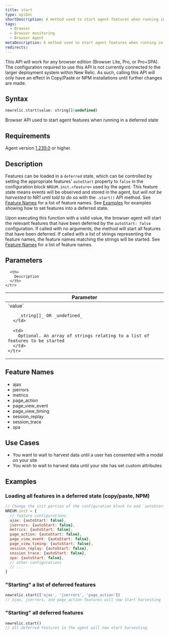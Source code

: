```yaml
---
title: start
type: apiDoc
shortDescription: A method used to start agent features when running in a deferred state
tags:
  - Browser
  - Browser monitoring
  - Browser Agent
metaDescription: A method used to start agent features when running in a deferred state
redirects:
---
```


<Callout variant="important">
This API will work for any browser edition (Browser Lite, Pro, or Pro+SPA). The configuration required to use this API is not currently connected to the larger deployment system within New Relic. As such, calling this API will only have an effect in Copy/Paste or NPM installations until further changes are made.
</Callout>



## Syntax

```js
newrelic.start(value: string[]|undefined)
```

Browser API used to start agent features when running in a deferred state

## Requirements

Agent version [1.239.0](/docs/release-notes/new-relic-browser-release-notes/browser-agent-release-notes) or higher.



## Description

Features can be loaded in a `deferred` state, which can be controlled by setting the appropriate features' `autoStart` property to `false` in the configuration block `NREUM.init.<feature>` used by the agent. This feature state means events will be observed and stored in the agent, but *will not be harvested to NR1 until told to do so* with the `.start()` API method. See [Feature Names]('#feature-names') for a list of feature names. See [Examples]('#examples') for examples showing how to set features into a deferred state.

Upon executing this function with a valid value, the browser agent will start the relevant features that have been deferred by the `autoStart: false` configuration. If called with no arguments, the method will start all features that have been deferred.
If called with a list of strings representing the feature names, the feature names matching the strings will be started.  See [Feature Names]('#feature-names') for a list of feature names.

## Parameters

<table>
  <thead>
    <tr>
      <th width="25%">
        Parameter
      </th>

      <th>
        Description
      </th>
    </tr>
  </thead>

  <tbody>
    <tr>
      <td>
        `value`

        _string[]_ OR _undefined_
      </td>

      <td>
        Optional. An array of strings relating to a list of features to be started
      </td>
    </tr>
  </tbody>
</table>

## Feature Names
* ajax
* jserrors
* metrics
* page_action
* page_view_event
* page_view_timing
* session_replay
* session_trace
* spa

## Use Cases
* You want to wait to harvest data until a user has consented with a modal on your site
* You wish to wait to harvest data until your site has set custom attributes

## Examples

### Loading all features in a deferred state (copy/paste, NPM)
```js
// Change the init portion of the configuration block to add `autoStart: false` to any features desired to load in a deferred state
NREUM.init = {
  // feature configurations
  ajax: {autoStart: false},
  jserrors: {autoStart: false},
  metrics: {autoStart: false},
  page_action: {autoStart: false},
  page_view_event: {autoStart: false},
  page_view_timing: {autoStart: false},
  session_replay: {autoStart: false},
  session_trace: {autoStart: false},
  spa: {autoStart: false},
  // other configurations
  // ...
}
```

### "Starting" a list of deferred features

```js
newrelic.start(['ajax', 'jserrors', 'page_action'])
// ajax, jserrors, and page_action features will now start harvesting
```

### "Starting" all deferred features

```js
newrelic.start()
// all deferred features in the agent will now start harvesting
```
